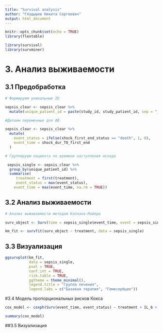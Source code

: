 ```yaml
---
title: "Survival analysis"
author: "Гладышев Никита Сергеевич"
output: html_document
---
```


```r
knitr::opts_chunk$set(echo = TRUE)
library(flextable)

library(survival)
library(survminer)

```


# 3. Анализ выживаемости

## 3.1 Предобработка

```r
# Формируем уникальные ID

sepsis_clear <- sepsis_clear %>%
  mutate(unique_patient_id = paste(study_id, study_patient_id, sep = "_"))

#Делаем переменные для АВ

sepsis_clear <- sepsis_clear %>%
  mutate(
    event_status = ifelse(shock_first_end_status == "death", 1, 0),
    event_time = shock_dur_T0_first_end
  )

# Группируем пациента по времени наступления исхода

 sepsis_single <- sepsis_clear %>%
  group_by(unique_patient_id) %>%
  summarise(
     treatment = first(treatment),
     event_status = max(event_status),
    event_time = max(event_time, na.rm = TRUE)) 

```

## 3.2 Анализ выживаемости

```r
# Анализ выживаемости методом Каплана-Майера

surv_object <- Surv(time = sepsis_single$event_time, event = sepsis_single$event_status)

km_fit <- survfit(surv_object ~ treatment, data = sepsis_single)
```

## 3.3 Визуализация

```r

ggsurvplot(km_fit,
           data = sepsis_single,
           pval = TRUE,
           conf.int = TRUE,
           risk.table = TRUE,
           ggtheme = theme_minimal(),
           legend.title = "Группа лечения",
           legend.labs = c("Базовая терапия", "Гемосорбция"))

```

#3.4 Модель пропорциональных рисков Кокса

```r
cox_model <- coxph(Surv(event_time, event_status) ~ treatment + IL_6 + VIS2020 + LYM + PF_ratio + SOFA, data = sepsis_clear)

summary(cox_model)
```
##3.5 Визуализация




